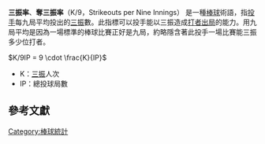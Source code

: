 '''三振率'''、'''奪三振率'''（K/9，Strikeouts per Nine Innings{{en}}） 是一種[[棒球|棒球]]術語，指[[投手|投手]]每九局平均投出的[[三振|三振]]數。此指標可以投手能以三振造成[[打者|打者]][[出局_(棒球)|出局]]的能力。用九局平均是因為一場標準的棒球比賽正好是九局，約略隱含著此投手一場比賽能三振多少位打者。

<math>K/9IP = 9 \cdot \frac{K}{IP}</math>

*K：[[三振|三振]]人次
*IP：總投球局數

== 參考文獻 ==
{{reflist|
<ref>{{cite web | url=http://mlb.mlb.com/mlb/official_info/baseball_basics/abbreviations.jsp | title=Baseball Basics: Abbreviations | publisher=MLB.com: Official info}}</ref>
<ref>{{cite web | url=http://twbsball.dils.tku.edu.tw/wiki/index.php/K/9 | title=三振 | publisher=台灣棒球維基館}}</ref>
<ref>{{cite web | url=http://www.sportingcharts.com/dictionary/mlb/strikeouts-per-nine-innings-pitched-k9.aspx | title=Strikeouts per Nine Innings Pitched - K/9 | publisher=SportingCharts.com}}</ref>
}}

{{棒球統計}}
{{棒球小作品}}
[[Category:棒球統計|Category:棒球統計]]